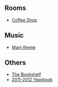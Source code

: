 

==Rooms==
*[[Media:7thAnniversaryPartyCoffee.swf|Coffee Shop]]

==Music==
*[[Media:Music252.swf|Main theme]]

==Others==
*[[Media:LibraryOct2012.swf|The Bookshelf]]
*[[Media:BooksYear1112.swf|2011-2012 Yearbook]]
{{Parties}}

